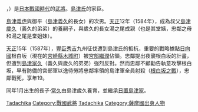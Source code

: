 {{copyedit translation|ja|time=2016-10-17T09:45:58+00:00}}
{{unreferenced|time=2016-10-17T09:45:58+00:00}}

{{nihongo|'''島津忠鄰'''|島津 忠隣|lead=yes}}，{{bd|1569年||1587年|5月24日|catIdx=Shimazu Tadachika}}）是[[日本戰國時代|日本戰國時代]]的[[武將|武將]]。[[島津氏|島津氏]]的家臣。

[[島津義虎|島津義虎]]與御平（[[島津義久|島津義久]]的長女）的次男。[[天正_(日本)|天正]]12年（1584年），成為叔父[[島津歲久|島津歲久]]（義久的弟弟）的養嗣子，與歲久的長女湯之尾成親（也是其堂姨，忠鄰之母和湯之尾是堂姐妹）。

[[天正_(日本)|天正]]15年（1587年），[[豐臣秀吉|豐臣秀吉]]九州征伐遭到島津氏的抵抗，重要的戰略據點[[日向國|日向國]]根白坂（現在的[[宮崎縣|宮崎縣]][[木城町|木城町]]）被[[宮部繼潤|宮部繼潤]]佔領。忠鄰提出夜襲根白坂的計畫，但遭到[[島津家久|島津家久]]（義久與歲久的弟弟）強烈反對。然而忠鄰不顧勸告執意攻擊根白坂，早有防備的宮部軍以逸待勞將忠鄰率領的島津軍全員射殺（[[根白坂之戰|根白坂之戰]]），忠鄰戰死，享年19。

同年1月出生的長子·[[岛津常久|常久]]由島津歲久養育，並繼承[[日置島津家|日置島津家]]。

{{DEFAULTSORT:Shimazu Tadachika}}
[[Category:薩州島津氏|Tadachika]]
[[Category:戰國武將|Category:戰國武將]]
[[Category:日置島津氏|Tadachika]]
[[Category:薩摩國出身人物|Category:薩摩國出身人物]]